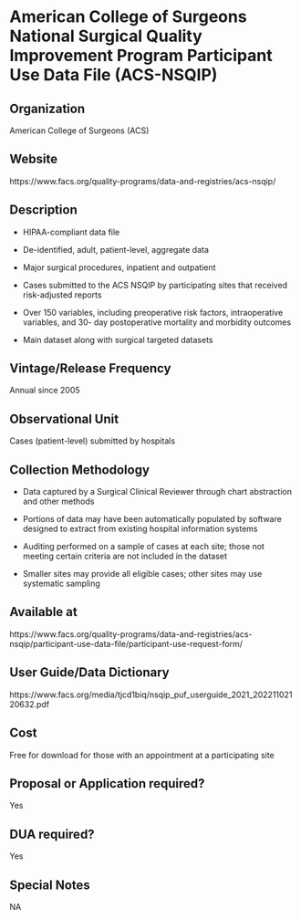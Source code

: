 \mainmatter

<!-- Generated by generateRmd.R; do not edit by hand  -->

# American College of Surgeons National Surgical Quality Improvement Program Participant Use Data File (ACS-NSQIP)

## Organization
American College of Surgeons (ACS)

## Website
https://www.facs.org/quality-programs/data-and-registries/acs-nsqip/

## Description
*	HIPAA-compliant data file 
*	De-identified, adult, patient-level, aggregate data 
*	Major surgical procedures, inpatient and outpatient 
*	Cases submitted to the ACS NSQIP by participating sites that received risk-adjusted reports 
*	Over 150 variables, including preoperative risk factors, intraoperative variables, and 30- day postoperative mortality and morbidity outcomes 
*	Main dataset along with surgical targeted datasets

## Vintage/Release Frequency
Annual since 2005

## Observational Unit
Cases (patient-level) submitted by hospitals

## Collection Methodology
*	Data captured by a Surgical Clinical Reviewer through chart abstraction and other methods 
*	Portions of data may have been automatically populated by software designed to extract from existing hospital information systems 
*	Auditing performed on a sample of cases at each site; those not meeting certain criteria are not included in the dataset 
*	Smaller sites may provide all eligible cases; other sites may use systematic sampling

## Available at
https://www.facs.org/quality-programs/data-and-registries/acs-nsqip/participant-use-data-file/participant-use-request-form/

## User Guide/Data Dictionary
https://www.facs.org/media/tjcd1biq/nsqip_puf_userguide_2021_20221102120632.pdf

## Cost
Free for download for those with an appointment at a participating site

## Proposal or Application required?
Yes

## DUA required?
Yes

## Special Notes
NA

